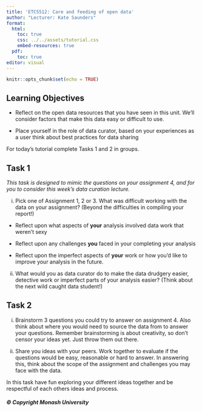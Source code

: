 ```yaml
---
title: 'ETC5512: Care and feeding of open data'
author: "Lecturer: Kate Saunders"
format: 
  html:
    toc: true
    css: ../../assets/tutorial.css
    embed-resources: true
  pdf:
    toc: true
editor: visual
---
```


```r
knitr::opts_chunk$set(echo = TRUE)
```

## Learning Objectives

-   Reflect on the open data resources that you have seen in this unit. We'll consider factors that make this data easy or difficult to use.

-   Place yourself in the role of data curator, based on your experiences as a user think about best practices for data sharing <!-- and collaboratively develop a list of good practices for data sharing. -->

For today's tutorial complete Tasks 1 and 2 in groups.

## Task 1

*This task is designed to mimic the questions on your assignment 4, and for you to consider this week's data curation lecture.*

i.  Pick one of Assignment 1, 2 or 3. What was difficult working with the data on your assignment? (Beyond the difficulties in compiling your report!)

-   Reflect upon what aspects of **your** analysis involved data work that weren't sexy

-   Reflect upon any challenges **you** faced in your completing your analysis

-   Reflect upon the imperfect aspects of **your** work or how you'd like to improve your analysis in the future.

ii. What would you as data curator do to make the data drudgery easier, detective work or imperfect parts of your analysis easier? (Think about the next wild caught data student!)

## Task 2

i. Brainstorm 3 questions you could try to answer on assignment 4. Also think about where you would need to source the data from to answer your questions. Remember brainstorming is about creativity, so don't censor your ideas yet. Just throw them out there.

ii. Share you ideas with your peers. Work together to evaluate if the questions would be easy, reasonable or hard to answer. In answering this, think about the scope of the assignment and challenges you may face with the data.

In this task have fun exploring your different ideas together and be respectful of each others ideas and process.

##### © Copyright Monash University
